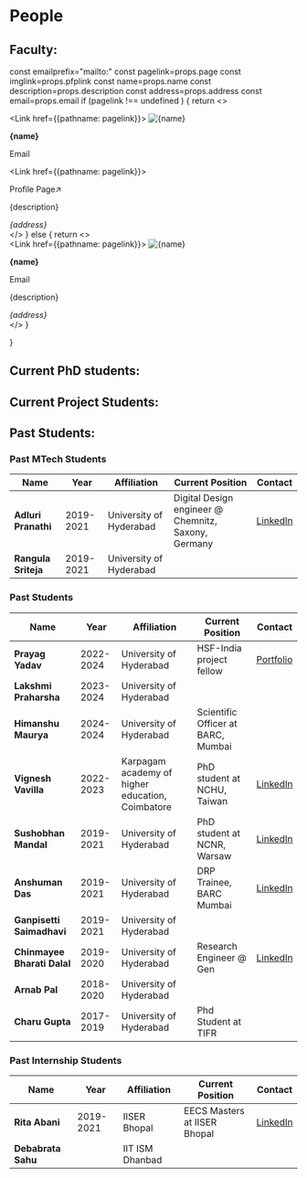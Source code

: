 
# People

## Faculty:

  const emailprefix="mailto:"
  const pagelink=props.page
  const imglink=props.pfplink
  const name=props.name
  const description=props.description
  const address=props.address
  const email=props.email
  if (pagelink !== undefined ) {
    return <>
        <div className="flex mb-4 w-full">
          <div className='p-4 w-1/2'>
            <Link href={{pathname: pagelink}}>
              <Image alt={name} src={imglink} width={1000} height={1000}/>
            </Link>
          </div>
          <div className="p-4 w-1/2">
            <p><b>{name}</b></p>
            <Link href={emailprefix.concat(email)}><p className="text-red-700 hover:text-red-400">Email</p></Link>
            <Link href={{pathname: pagelink}}><p className="text-red-700 hover:text-red-400">Profile Page↗️</p></Link>
            <p>{description}</p>
            <i className='text-sm'>{address}</i>
          </div>
        </div>
        </>
  }
  else {
    return <>
        <div className="flex mb-4 w-full">
          <div className='p-4 w-1/2'>
            <Link href={{pathname: pagelink}}>
              <Image alt={name} src={imglink} width={1000} height={1000}/>
            </Link>
          </div>
          <div className="p-4 w-1/2">
            <p><b>{name}</b></p>
            <Link href={emailprefix.concat(email)}><p className="text-red-700 hover:text-red-400">Email</p></Link>
            <p>{description}</p>
            <i className='text-sm'>{address}</i>
          </div>
        </div>
        </>
  }
  
}


<Card 
name="Dr. Bhawna Gomber"
pfplink="/img/bhawna_square_cropped.jpg"
email="bhawna.gomber@cern.ch"
page="/people/bhawna"
address="104, CASEST, UoH"
description="Group Leader"
/>

## Current PhD students:


<Card 
name="Bisnupriya Sahu"
pfplink="/img/default_avatar.png"
email="bisnupriya.sahu@cern.ch"
address="102, CASEST, UoH"
description=""
/>
<Card 
name="Shriniketan Aacharya"
pfplink="/img/default_avatar.png"
email="shriniketanacharya@uohyd.ac.in"
address="102, CASEST, UoH"
description=""
/>
<Card 
name="Piyush Kumar"
pfplink="/img/default_avatar.png"
email="17pimpt02@uohyd.ac.in"
address="102, CASEST, UoH"
description=""
/>
<Card 
name="Himanshu maurya"
pfplink="/img/default_avatar.png"
email="23phph04@uohyd.ac.in"
address="102, CASEST, UoH"
description=""
/>

## Current Project Students:

<Card 
name="Abhinav M"
pfplink="/img/default_avatar.png"
email="23pmmt11@uohyd.ac.in"
address="CASEST, UoH"
description=""
/>

<Card 
name="Ananya Prakash"
pfplink="/img/default_avatar.png"
email="20ipmp29@uohyd.ac.in"
address="School of Physics, UoH"
description=""
/>

<Card 
name="Binsa"
pfplink="/img/default_avatar.png"
email="23phmp22@uohyd.ac.in"
address="School of Physics, UoH"
description=""
/>

<Card 
name="Jeevesh"
pfplink="/img/default_avatar.png"
email="23phmp46@uohyd.ac.in"
address="School of Physics, UoH"
description=""
/>

<Card 
name="Sambit Kumar Satapathy"
pfplink="/img/default_avatar.png"
email="sambitsatapathy57@gmail.com"
address="CASEST, UoH"
description=""
/>


## Past Students: 

### Past MTech Students

| Name | Year | Affiliation | Current Position | Contact |
| ---------------------- | --------- | ----------------------- | --------------------------------------------------- | ------------------------------------------------------------------ |
| **Adluri Pranathi**    | 2019-2021 | University of Hyderabad | Digital Design engineer @ Chemnitz, Saxony, Germany | [LinkedIn](https://www.linkedin.com/in/pranathi-adluri-84a2971a5/)  |
| **Rangula Sriteja**    | 2019-2021 | University of Hyderabad |                                                     |                                                                    |

### Past Students

| Name | Year | Affiliation | Current Position | Contact |
| --------------------------- | --------- | ------------------------------------------------ | ------------------------------------------ | --------------------------------------------------------------------------------------- |
| **Prayag Yadav**            | 2022-2024 | University of Hyderabad                          | HSF-India project fellow                   | [Portfolio](https://www.prayagyadav.me)                                                 |
| **Lakshmi Praharsha**       | 2023-2024 | University of Hyderabad                          |                                            |                                                                                         |
| **Himanshu Maurya**         | 2024-2024 | University of Hyderabad                          | Scientific Officer at BARC, Mumbai         |                                                                                         |
| **Vignesh Vavilla**         | 2022-2023 | Karpagam academy of higher education, Coimbatore | PhD student at NCHU, Taiwan                | [LinkedIn](https://www.linkedin.com/in/vignesh-vavillakula-venkataramana-rao-8a4bb3269) |
| **Sushobhan Mandal**        | 2019-2021 | University of Hyderabad                          | PhD student at NCNR, Warsaw                | [LinkedIn](https://www.linkedin.com/in/sushobhan-kumar-mandal)                          |
| **Anshuman Das**            | 2019-2021 | University of Hyderabad                          | DRP Trainee, BARC Mumbai                   | [LinkedIn](https://www.linkedin.com/in/anshuman-das-451b78126/)                         |
| **Ganpisetti Saimadhavi**   | 2019-2021 | University of Hyderabad                          |                                            |                                                                                         |
| **Chinmayee Bharati Dalal** | 2019-2020 | University of Hyderabad                          | Research Engineer @ Gen                    | [LinkedIn](https://www.linkedin.com/in/cbharati/)                                       |
| **Arnab Pal**               | 2018-2020 | University of Hyderabad                          |                                            |                                                                                         |
| **Charu Gupta**             | 2017-2019 | University of Hyderabad                          | Phd Student at TIFR                        |                                                                                         |

### Past Internship Students

| Name | Year | Affiliation | Current Position | Contact |
| ---------------------- | --------- | ----------------------- | ----------- | ----------------------------------------------------------- |
| **Rita Abani**        | 2019-2021 | IISER Bhopal    | EECS Masters at IISER Bhopal | [LinkedIn](https://www.linkedin.com/in/rita-abani/) |
| **Debabrata Sahu**    |           | IIT ISM Dhanbad |                              |                                                     |

